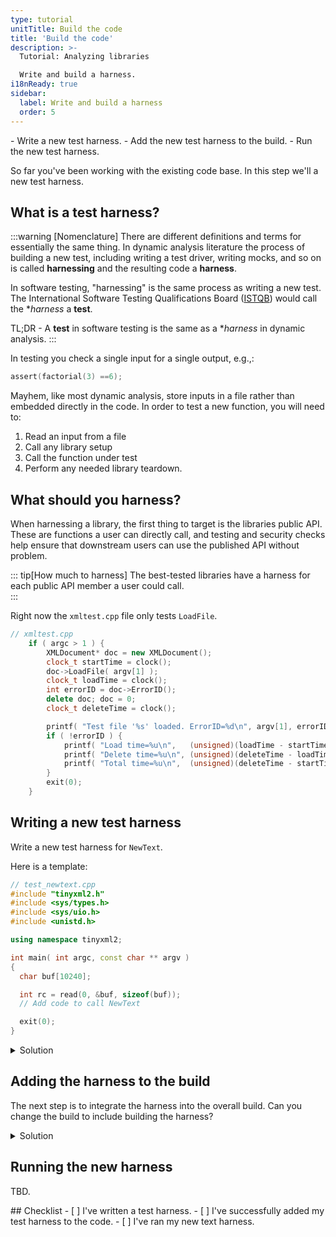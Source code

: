 ```yaml
---
type: tutorial
unitTitle: Build the code
title: 'Build the code'
description: >-
  Tutorial: Analyzing libraries

  Write and build a harness.
i18nReady: true
sidebar: 
  label: Write and build a harness
  order: 5
---
```



<PreCheck>
 - Write a new test harness.
 - Add the new test harness to the build.
 - Run the new test harness. 
</PreCheck>

So far you've been working with the existing code base. In this step we'll a
new test harness.

## What is a test harness?

:::warning [Nomenclature]
There are different definitions and terms for essentially the same thing.
In dynamic analysis literature the process of building a new test, including
writing a test driver, writing mocks, and so on is called **harnessing** and the
resulting code a **harness**.  

In software testing, "harnessing" is the same process as writing a new test. The International Software Testing Qualifications Board
([ISTQB](https://www.istqb.org/))  would call the **harness* a **test**.

TL;DR - A **test** in software testing is the same as a **harness* in dynamic
analysis.
:::

In testing you check a single input for a single output, e.g.,:
```c
assert(factorial(3) ==6); 
```

Mayhem, like most dynamic analysis, store inputs in a file rather than embedded
directly in the code.  In order to test a new function, you will need to:
1. Read an input from a file
2. Call any library setup
3. Call the function under test
4. Perform any needed library teardown.

## What should you harness?

When harnessing a library, the first thing to target is the libraries public
API. These are functions a user can directly call, and testing and security
checks help ensure that downstream users can use the published API without
problem.

::: tip[How much to harness]
The best-tested libraries have a harness for each public API member a
user could call.  
:::

Right now the `xmltest.cpp` file only tests `LoadFile`. 
```cpp "doc->LoadFile( argv[1] );"
// xmltest.cpp
	if ( argc > 1 ) {
		XMLDocument* doc = new XMLDocument();
		clock_t startTime = clock();
		doc->LoadFile( argv[1] );
		clock_t loadTime = clock();
		int errorID = doc->ErrorID();
		delete doc; doc = 0;
		clock_t deleteTime = clock();

		printf( "Test file '%s' loaded. ErrorID=%d\n", argv[1], errorID );
		if ( !errorID ) {
			printf( "Load time=%u\n",   (unsigned)(loadTime - startTime) );
			printf( "Delete time=%u\n", (unsigned)(deleteTime - loadTime) );
			printf( "Total time=%u\n",  (unsigned)(deleteTime - startTime) );
		}
		exit(0);
	}
```

## Writing a new test harness

Write a new test harness for `NewText`.

Here is a template:
```cpp
// test_newtext.cpp
#include "tinyxml2.h"
#include <sys/types.h>
#include <sys/uio.h>
#include <unistd.h>

using namespace tinyxml2;

int main( int argc, const char ** argv )
{
  char buf[10240];

  int rc = read(0, &buf, sizeof(buf));
  // Add code to call NewText

  exit(0);
} 

```

<details>
<summary>Solution</summary>

```diff lang="cpp"
// test_newtext.cpp
#include "tinyxml2.h"
#include <sys/types.h>
#include <sys/uio.h>
#include <unistd.h>

using namespace tinyxml2;

int main( int argc, const char ** argv )
{
  char buf[10240];

  int rc = read(0, &buf, sizeof(buf));
+  XMLDocument doc;
+  XMLElement* textNode = doc.NewElement("text");
+  XMLText* versionText = doc.NewText(buf);
+
+  textNode->InsertEndChild(versionText);
+  doc.InsertEndChild(textNode);
+
+  XMLPrinter printer;
+  doc.Print();
  
  exit(0);
} 
```
</details>

## Adding the harness to the build

The next step is to integrate the harness into the overall build. Can you change the build to include building the harness?

<details>
<summary>Solution</summary>

```diff lang="cmake"
// CMakeLists.txt
add_executable(test xmltest.cpp)
add_dependencies(test tinyxml2)
add_dependencies(test ${TARGET_DATA_COPY})
target_link_libraries(test tinyxml2)

+ add_executable(test_newtext test_newtext.cpp)
+ add_dependencies(test_newtext tinyxml2)
+ target_link_libraries(test_newtext tinyxml2)
```

You then need to rebuild with the new file: 
```bash
cmake --build build   # reconfigure and rebuild
```
</details>




## Running the new harness

TBD.


<Box icon="check-list">
## Checklist

<Checklist>
- [ ] I've written a test harness.
- [ ] I've successfully added my test harness to the code.
- [ ] I've ran my new text harness.
</Checklist>
</Box>

